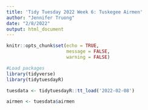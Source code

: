 ```yaml
---
title: 'Tidy Tuesday 2022 Week 6: Tuskegee Airmen'
author: "Jennifer Truong"
date: "2/8/2022"
output: html_document
---
```


```r
knitr::opts_chunk$set(echo = TRUE,
                      message = FALSE,
                      warning = FALSE)

#Load packages
library(tidyverse)
library(tidytuesdayR)
```

```r
tuesdata <- tidytuesdayR::tt_load('2022-02-08')

airmen <- tuesdata$airmen
```

